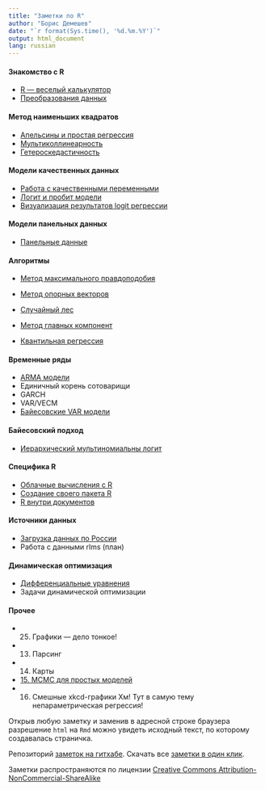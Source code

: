 ```yaml
---
title: "Заметки по R"
author: "Борис Демешев"
date: "`r format(Sys.time(), '%d.%m.%Y')`"
output: html_document
lang: russian
---
```


#### Знакомство с R
* [R --- веселый калькулятор](cycle_files/08_fancy_calc.html)
* [Преобразования данных](cycle_files/18_data_transform.html)

#### Метод наименьших квадратов
* [Апельсины и простая регрессия](cycle_files/02_ols_oranges.html)
* [Мультиколлинеарность](cycle_files/05_multicollinearity.html)
* [Гетероскедастичность](cycle_files/12_hetero.html)

#### Модели качественных данных


* [Работа с качественными переменными](cycle_files/01_qualitative_variable.html)
* [Логит и пробит модели](cycle_files/03_logit_regression.html)
* [Визуализация результатов logit регрессии](cycle_files/04_qualit_graphs.html)

#### Модели панельных данных
* [Панельные данные](cycle_files/09_panel_regression.html)

#### Алгоритмы 
* [Метод максимального правдоподобия](cycle_files/17_ml.html)
* [Метод опорных векторов](cycle_files/11_svm.html)
* [Случайный лес](cycle_files/22_forest.html)

* [Метод главных компонент](cycle_files/06_pca.html)
* [Квантильная регрессия](cycle_files/07_quant_reg.html)
 




#### Временные ряды
* [ARMA модели](cycle_files/31_arma_models.html)
* Единичный корень сотоварищи
* GARCH
* VAR/VECM
* [Байесовские VAR модели](cycle_files/21_bayesian_var.html)

#### Байесовский подход
* [Иерархический мультиномиальны логит](cycle_files/32_bayesian_hierarchical_logit.html)

#### Специфика R
* [Облачные вычисления с R](cycle_files/19_cloud.html)
* [Создание своего пакета R](cycle_files/20_package.html)
* [R внутри документов](cycle_files/26_literate_programming.html)

#### Источники данных
* [Загрузка данных по России](cycle_files/23_load_rus_data.html)
* Работа с данными rlms (план)





#### Динамическая оптимизация
* [Дифференциальные уравнения](cycle_files/10_diff_eq.html)
* Задачи динамической оптимизации

#### Прочее
* 25. Графики --- дело тонкое!
* 13. Парсинг 
* 14. Карты
* [15. MCMC для простых моделей](cycle_files/15_mcmc_pack.html)
* 16. Смешные xkcd-графики Хм! Тут в самую тему непараметрическая регрессия!


Открыв любую заметку и заменив в адресной строке браузера разрешение `html` на `Rmd` можно увидеть исходный текст, по которому создавалась страничка.

Репозиторий [заметок на гитхабе](https://github.com/bdemeshev/r_cycle). Скачать все [заметки в один клик](https://github.com/bdemeshev/r_cycle/archive/gh-pages.zip).

Заметки распространяются по лицензии [Creative Commons Attribution-NonCommercial-ShareAlike](http://creativecommons.org/licenses/by-nc-sa/3.0/deed.ru)



